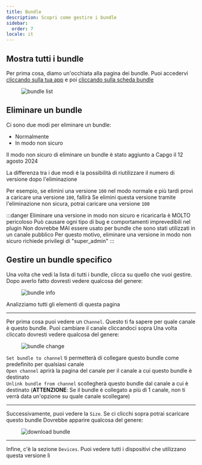 ```yaml
---
title: Bundle
description: Scopri come gestire i bundle
sidebar:
  order: 7
locale: it
---
```


## Mostra tutti i bundle

Per prima cosa, diamo un'occhiata alla pagina dei bundle. Puoi accedervi [cliccando sulla tua app](/docs/webapp/main-page) e poi [cliccando sulla scheda bundle](/docs/webapp/main-app-page)

<figure><img style="margin-left: auto; margin-right: auto" src="/bundles.webp" alt="bundle list" /><figcaption></figcaption></figure>

## Eliminare un bundle

Ci sono due modi per eliminare un bundle:

 - Normalmente
 - In modo non sicuro

Il modo non sicuro di eliminare un bundle è stato aggiunto a Capgo il 12 agosto 2024

La differenza tra i due modi è la possibilità di riutilizzare il numero di versione dopo l'eliminazione

Per esempio, se elimini una versione `100` nel modo normale e più tardi provi a caricare una versione `100`, fallirà
Se elimini questa versione tramite l'eliminazione non sicura, potrai caricare una versione `100`

:::danger
Eliminare una versione in modo non sicuro e ricaricarla è MOLTO pericoloso
Può causare ogni tipo di bug e comportamenti imprevedibili nel plugin
Non dovrebbe MAI essere usato per bundle che sono stati utilizzati in un canale pubblico
Per questo motivo, eliminare una versione in modo non sicuro richiede privilegi di "super_admin"
:::

## Gestire un bundle specifico

Una volta che vedi la lista di tutti i bundle, clicca su quello che vuoi gestire. Dopo averlo fatto dovresti vedere qualcosa del genere:

<figure><img style="margin-left: auto; margin-right: auto" src="/bundle-info.webp" alt="bundle info" /><figcaption></figcaption></figure>

Analizziamo tutti gli elementi di questa pagina

---

Per prima cosa puoi vedere un `Channel`. Questo ti fa sapere per quale canale è questo bundle. Puoi cambiare il canale cliccandoci sopra
Una volta cliccato dovresti vedere qualcosa del genere:

<figure><img style="margin-left: auto; margin-right: auto" src="/bundle-change.webp" alt="bundle change" /><figcaption></figcaption></figure>

`Set bundle to channel` ti permetterà di collegare questo bundle come predefinito per qualsiasi canale\
`Open channel` aprirà la pagina del canale per il canale a cui questo bundle è destinato\
`Unlink bundle from channel` scollegherà questo bundle dal canale a cui è destinato
(**ATTENZIONE**: Se il bundle è collegato a più di 1 canale, non ti verrà data un'opzione su quale canale scollegare)

---

Successivamente, puoi vedere la `Size`. Se ci clicchi sopra potrai scaricare questo bundle
Dovrebbe apparire qualcosa del genere:
<figure><img style="margin-left: auto; margin-right: auto" src="/download-bundle.webp" alt="download bundle" /><figcaption></figcaption></figure>

---

Infine, c'è la sezione `Devices`. Puoi vedere tutti i dispositivi che utilizzano questa versione lì